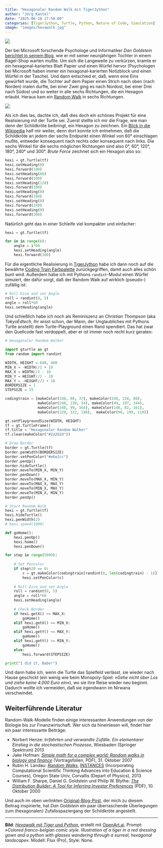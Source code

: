 ```yaml
---
title: "Hexagonaler Random Walk mit TigerJython"
author: "Jörg Kantel"
date: "2025-06-18 17:50:00"
categories: [TigerJython, Turtle, Python, Nature of Code, Simulation]
image: "images/hexawalk.jpg"
---
```


[![](images/hexawalk-b.jpg)](https://www.flickr.com/photos/schockwellenreiter/54598377130/)

Der bei Microsoft forschende Psychologe und Informatiker *Dan Goldstein* [berichtet in seinem Blog](https://www.decisionsciencenews.com/?p=6464), wie er mit seiner neunjährigen Tochter in einem Bagel-Shop warten mußte. Um sich die Langeweile zu verkürzen, kramte er ein hexagonal-kariertes Blatt Papier und einen Würfel hervor (Psychologen bei Microsoft haben immer ein hexagonal-karierten Notizblock und einen Würfel in der Tasche). Und dann entschied er, daß, wenn eine Eins gewürfelt wurde, die Tochter auf dem Papier einen Strich nach oben (nach Norden) malen durfte, bei einer Zwei ging es nach Nordost, bei einer Drei nach Südost und so weiter in alle sechs Richtungen, die ein Hexagon erlaubt. Heraus kam ein [Random Walk](https://de.wikipedia.org/wiki/Random_Walk) in sechs Richtungen.

[![](images/hexawalk-o.jpg)](https://www.flickr.com/photos/schockwellenreiter/54596446850/)

Als ich dies las, dachte ich, daß dies doch ein schönes Projekt für eine Realisierung mit der Turtle sei. Zuerst stellte ich mir die Frage, wie man denn der Schildkröte beibringt, ein Hexagon zu zeichnen. Ein [Blick in die Wikipedia](https://de.wikipedia.org/wiki/Sechseck) half mir weiter, denn dort konnte ich entnehmen, daß die Schildkröte an jedem der sechs Endpunkt einen Winkel von $60°$ einschlagen mußte, entweder konsequent nach rechts oder konsequent nach links. Die sechs Winkel für die sechs möglichen Richtungen sind also $0°$, $60°$, $120°$, $180°$, $240°$ und $300°$. *Brute Force* zeichnet sich ein Hexagon also so:

~~~python
hexi = gt.Turtle(tf)
hexi.setHeading(0)
hexi.forward(100)
hexi.setHeading(60)
hexi.forward(100)
hexi.setHeading(120)
hexi.forward(100)
hexi.setHeading(0)
hexi.forward(180)
hexi.setHeading(0)
hexi.forward(240)
hexi.setHeading(0)
hexi.forward(300)
~~~

Natürlich geht das in einer Schleife viel kompakter und einfacher:

~~~python
hexi = gt.Turtle(tf)

for in in range(6):
    angle = i*60
    hexi.setHeading(angle)
    hexi.forward(100)
~~~

Für die eigentliche Realisierung in [TigerJython](http://cognitiones.kantel-chaos-team.de/programmierung/python/tigerjython.html) habe ich dann noch auf die bewährte [Coding Train Farbpalette](http://cognitiones.kantel-chaos-team.de/multimedia/farbpaletten/codingtrainfarben.html) zurückgegriffen, damit auch alles schön bunt wird. Außerdem habe ich mit Pythons `randint`-Modul einen Würfel simuiert, der dafür sorgt, daß der Random Walk auf wirklich (pseudo-) zufällig ist:

~~~python
# Roll Dice and set Angle
roll = randint(0, 5)
angle = roll*60
hexi.setHeading(angle)
~~~

Und schießlich habe ich noch als Reminiszenz an *Christian Thompson* (aka *TokyoEdtech*, Ihr wisst schon, der Mann, der Unglaubliches mit Pythons Turtle anstellt) dem Turtle-Playground einen Rand spendiert. Das hat zwar den Quellcode fast verdoppelt, aber er ist immer noch recht kurz geraten:

~~~python
# Hexagonaler Random Walker

import gturtle as gt
from random import randint

WIDTH, HEIGHT = 640, 480
MIN_X = -WIDTH//2 + 10
MAX_X = WIDTH//2 - 10
MIN_Y = HEIGHT//2 - 10
MAX_Y = -HEIGHT//2 + 10 
BORDERSIZE = 1
STEPSIZE = 15

codingtrain = [makeColor(240, 80, 37), makeColor(248, 158, 80),
               makeColor(248, 239, 34), makeColor(49, 197, 244),
               makeColor(240, 99, 164), makeColor(146, 82, 161),
               makeColor(129, 122, 198),  makeColor(98, 199, 119)]

gt.setPlaygroundSize(WIDTH, HEIGHT)
tf = gt.TurtleFrame()
tf.title = "Hexagonaler Random Walker"
tf.clean(makeColor("#2a282d"))

# Draw Border
border = gt.Turtle(tf)
border.penWidth(BORDERSIZE)
border.setPenColor("#e6e2cc")
border.penUp()
border.hideTurtle()
border.moveTo(MIN_X, MIN_Y)
border.penDown()
border.moveTo(MAX_X, MIN_Y)
border.moveTo(MAX_X, MAX_Y)
border.moveTo(MIN_X, MAX_Y)
border.moveTo(MIN_X, MIN_Y)
border.penUp()

# Start Random Walk
hexi = gt.Turtle(tf)
hexi.hideTurtle()
hexi.penWidth(2)
# hexi.speed(1000)

def goHome():
    hexi.penUp()
    hexi.home()
    hexi.penDown()

for step in range(5000):
    
    # Set Pencolor
    if step%20 == 0:
        c = gt.makeColor(codingtrain[randint(0, len(codingtrain) - 1)])
        hexi.setPenColor(c)
        
    # Roll Dice and set Angle
    roll = randint(0, 5)
    angle = roll*60
    hexi.setHeading(angle)
    
    # Check Border
    if hexi.getX() >= MAX_X:
        goHome()
    elif hexi.getX() <= MIN_X:
        goHome()
    elif hexi.getY() <= MAX_Y:
        goHome()
    elif hexi.getY() >= MIN_Y:
        goHome()
    else:
        hexi.forward(STEPSIZE)

print("I did it, Babe!")
~~~

Und dann habe ich, wenn die Turtle das Spielfeld verlässt, sie wieder nach Hause geschickt (ein wenig wie beim Monopoly-Spiel: »*Gehe nicht über Los und ziehe keine 4.000 Euro ein*«), wo sie ihre Reise wieder neu beginnt. Dadurch wollte ich vermeiden, daß sie irgendwann im Nirwana verschwindet.

## Weiterführende Literatur

Random-Walk-Modelle finden einige interessanten Anwendungen von der Biologie bis zur Finanzwirtschaft. Wer sich da hineinlesen will, findet hier ein paar interessante Beiträge:

- Norbert Henze: *Irrfahrten und verwandte Zufälle. Ein elementarer Einstieg in die stochastischen Prozesse*, Wiesbaden (Springer Spektrum) 2013
- Jake Hofman: *[Simple math for a complex world: Random walks in biology and finance](http://jakehofman.com/talks/dalton_hunter_20071031.pdf)* (Vortragsfolien, PDF), 31.&nbsp;Oktober&nbsp;2007
- Rubin H. Landau: *[Random Walks](https://sites.science.oregonstate.edu/~landaur/INSTANCES/WebModules/5_RandomWalk/RandomWalk.html)*, [INSTANCES](https://sites.science.oregonstate.edu/~landaur/INSTANCES/index.html) (Incorporating Computational Scientific Thinking Advances into Education & Science Courses), Oregon State Univ, Corvallis (Depart of Physics), 2013
- William F. Sharpe, Daniel G. Goldstein und Philip W. Blythe: *[The Distribution Builder: A Tool for Inferring Investor Preferences](https://web.stanford.edu/~wfsharpe/art/qpaper/qpaper.pdf)* (PDF),  10. Oktober 2000

Und auch im oben verlinkten [Original-Blog-Post](https://www.decisionsciencenews.com/?p=6464), der mich zu diesem Beitrag inspirierte, hat *Dan Goldstein* ein paar überraschende Überlegungen zum (hexagonalen) Zufallsspaziergang der Schildkröte angestellt.

---

**Bild**: *[Hexawalk mit Tiger und Python](https://www.flickr.com/photos/schockwellenreiter/54598377130/)*, erstellt mit [OpenArt.ai](https://openart.ai/home). Prompt: »*Colored franco-belgian comic style. Illustration of a tiger in a red dressing gown and a python with glasses wandering through a surreal, hexagonal landscape*«. Modell: Flux (Pro), Style: None.
